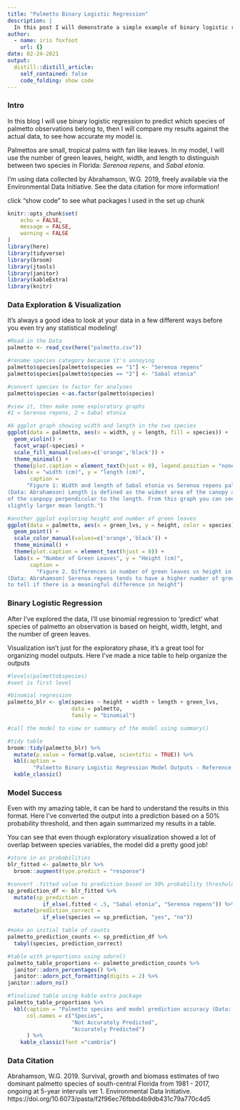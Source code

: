 ```yaml
---
title: "Palmetto Binary Logistic Regression"
description: |
  In this post I will demonstrate a simple example of binary logistic regression using data on two palmetto species in Florida.
author:
  - name: iris foxfoot
    url: {}
date: 02-24-2021
output:
  distill::distill_article:
    self_contained: false
    code_folding: show code
---
```

### Intro
In this blog I will use binary logistic regression to predict which species of palmetto observations belong to, then I will compare my results against the actual data, to see how accurate my model is.

Palmettos are small, tropical palms with fan like leaves. In my model, I will use the number of green leaves, height, width, and length to distinguish between two species in Florida: *Serenoa repens*, and *Sabal etonia*.

I'm using data collected by Abrahamson, W.G. 2019, freely available via the Environmental Data Initiative. See the data citation for more information!

click "show code" to see what packages I used in the set up chunk

```r
knitr::opts_chunk$set(
	echo = FALSE,
	message = FALSE,
	warning = FALSE
)
library(here)
library(tidyverse)
library(broom)
library(jtools)
library(janitor)
library(kableExtra)
library(knitr)
```

### Data Exploration & Visualization

It's always a good idea to look at your data in a few different ways before you even try any statistical modeling!

```r
#Read in the Data
palmetto <- read_csv(here("palmetto.csv"))

#rename species category because it's annoying
palmetto$species[palmetto$species == "1"] <- "Serenoa repens"
palmetto$species[palmetto$species == "2"] <- "Sabal etonia"

#convert species to factor for analyses
palmetto$species <-as.factor(palmetto$species)

#view it, then make some exploratory graphs
#1 = Serenoa repens, 2 = Sabal etonia

#A ggplot graph showing width and length in the two species
ggplot(data = palmetto, aes(x = width, y = length, fill = species)) + 
  geom_violin() + 
  facet_wrap(~species) + 
  scale_fill_manual(values=c('orange','black')) +
  theme_minimal() +
  theme(plot.caption = element_text(hjust = 0), legend.position = "none") +
  labs(x = "width (cm)", y = "length (cm)",
       caption = 
      "Figure 1: Width and length of Sabal etonia vs Serenoa repens palmettos in South Central Florida
(Data: Abrahamson) Length is defined as the widest area of the canopy and width is the widest area
of the canpopy perpendicular to the length. From this graph you can see that Sabal etonia has a
slightly larger mean length.")

#another ggplot exploring height and number of green leaves
ggplot(data = palmetto, aes(x = green_lvs, y = height, color = species)) + 
  geom_point() + 
  scale_color_manual(values=c('orange','black')) +
  theme_minimal() +
  theme(plot.caption = element_text(hjust = 0)) +
  labs(x = "Number of Green Leaves", y = "Height (cm)",
       caption = 
         "Figure 2. Differences in number of green leaves vs height in Sabal Etonia and Serenoa repens
(Data: Abrahamson) Serenoa repens tends to have a higher number of green leaves. It is difficult
to tell if there is a meaningful difference in height")

```

### Binary Logistic Regression

After I've explored the data, I'll use binomial regression to 'predict' what species of palmetto an observation is based on height, width, letght, and the number of green leaves. 

Visualization isn't just for the exploratory phase, it's a great tool for organizing model outputs. Here I've made a nice table to help organize the outputs

```r
#levels(palmetto$species)
#seet is first level

#binomial regression
palmetto_blr <- glm(species ~ height + width + length + green_lvs, 
                    data = palmetto, 
                    family = "binomial")

#call the model to view or summary of the model using summary()

#tidy table
broom::tidy(palmetto_blr) %>%
  mutate(p.value = format(p.value, scientific = TRUE)) %>% 
  kbl(caption = 
        "Palmetto Binary Logistic Regression Model Outputs - Reference Level = Sabal etonia (Data: Abrahamson)") %>% 
  kable_classic()

```

### Model Success

Even with my amazing table, it can be hard to understand the results in this format. Here I've converted the output into a prediction based on a 50% probability threshold, and then again summarized my results in a table. 

You can see that even though exploratory visualization showed a lot of overlap between species variables, the model did a pretty good job!


```r
#store in as probabilities
blr_fitted <- palmetto_blr %>% 
  broom::augment(type.predict = "response")

#convert .fitted value to prediction based on 50% probability threshold
sp_prediction_df <- blr_fitted %>% 
  mutate(sp_prediction = 
           if_else(.fitted < .5, "Sabal etonia", "Serenoa repens")) %>% 
  mutate(prediction_correct = 
           if_else(species == sp_prediction, "yes", "no"))

#make an initial table of counts
palmetto_prediction_counts <- sp_prediction_df %>% 
  tabyl(species, prediction_correct)

#table with proportions using adorn()
palmetto_table_proportions <- palmetto_prediction_counts %>% 
  janitor::adorn_percentages() %>% 
  janitor::adorn_pct_formatting(digits = 2) %>% 
janitor::adorn_ns()

#finalized table using kable extra package
palmetto_table_proportions %>%  
  kbl(caption = "Palmetto species and model prediction accuracy (Data: Abrahamson)",
      col.names = c("Species", 
                    "Not Accurately Predicted", 
                    "Accurately Predicted")
      ) %>%
    kable_classic(font ="cambria")
```

### Data Citation
Abrahamson, W.G. 2019. Survival, growth and biomass estimates of two dominant palmetto species of south-central Florida from 1981 - 2017, ongoing at 5-year intervals ver 1. Environmental Data Initiative. https://doi.org/10.6073/pasta/f2f96ec76fbbd4b9db431c79a770c4d5
